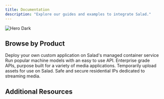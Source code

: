 ```yaml
---
title: Documentation
description: "Explore our guides and examples to integrate Salad."
---
```


<img src="/images/gpu-pricing.png" alt="Hero Dark" />

## Browse by Product

<CardGroup cols={2}>
  <Card
    title="Container Engine (SCE)"
    icon="docker"
    href="/container-engine/containers"
  >
    Deploy your own custom application on Salad's managed container service
  </Card>
  <Card
    title="Inference Endpoints (SIE)"
    icon="code"
    href="/inference-endpoints/introduction"
  >
    Run popular machine models with an easy to use API.
  </Card>
  <Card
    title="Managed Services"
    icon="file-shield"
    href="/managed-services/introduction"
  >
    Enterprise grade APIs, purpose built for a variety of media applications.
  </Card>
  <Card
    title="Salad Simple Storage Service (S4)"
    icon="database"
    href="/salad-simple-storage-service"
  >
    Temporarily upload assets for use on Salad.
  </Card>
  <Card
    title="Salad Gateway Service (SGS)"
    icon="house-signal"
    href="/gateway-service/introduction"
  >
    Safe and secure residential IPs dedicated to streaming media.
  </Card>
</CardGroup>

## Additional Resources

<CardGroup cols={2}>
  <Card title="Security" icon="shield" href="https://salad.com/security"></Card>
  <Card
    title="Trust Center"
    icon="building-shield"
    href="https://trust.salad.com/"
  ></Card>
  <Card
    title="Terms of Service"
    icon="scroll"
    href="https://salad.com/terms/saladcloud"
  ></Card>
  <Card
    title="Privacy Policy"
    icon="user-secret"
    href="https://salad.com/privacy"
  ></Card>
  <Card title="Support" icon="life-ring" href="/support"></Card>
</CardGroup>
